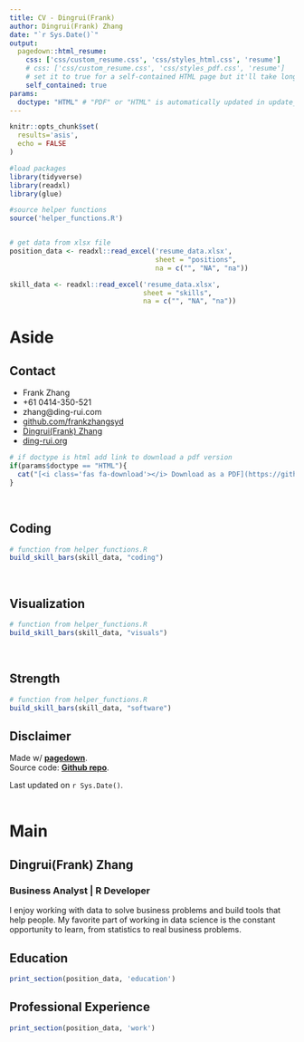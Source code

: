 ```yaml
---
title: CV - Dingrui(Frank)
author: Dingrui(Frank) Zhang
date: "`r Sys.Date()`"
output:
  pagedown::html_resume:
    css: ['css/custom_resume.css', 'css/styles_html.css', 'resume']
    # css: ['css/custom_resume.css', 'css/styles_pdf.css', 'resume']
    # set it to true for a self-contained HTML page but it'll take longer to render
    self_contained: true
params:
  doctype: "HTML" # "PDF" or "HTML" is automatically updated in update_resume.R 
---
```


```r
knitr::opts_chunk$set(
  results='asis', 
  echo = FALSE
)

#load packages
library(tidyverse)
library(readxl)
library(glue)

#source helper functions
source('helper_functions.R')


# get data from xlsx file
position_data <- readxl::read_excel('resume_data.xlsx', 
                                    sheet = "positions", 
                                    na = c("", "NA", "na")) 

skill_data <- readxl::read_excel('resume_data.xlsx', 
                                 sheet = "skills",
                                 na = c("", "NA", "na"))                                 
```


Aside
================================================================================


Contact {#contact}
--------------------------------------------------------------------------------


- <i class="fa fa-map-marked-alt"></i> Frank Zhang
- <i class="fa fa-phone"></i> +61 0414-350-521
- <i class="fa fa-envelope"></i> zhang@ding-rui.com
- <i class="fa fa-github"></i> [github.com/frankzhangsyd](https://github.com/frankzhangsyd)
- <i class="fab fa-linkedin-in"></i> [Dingrui(Frank) Zhang](https://www.linkedin.com/in/dingrui-zhang/)
- <i class="fas fa-home"></i> [ding-rui.org](https://www.ding-rui.org/)


```r
# if doctype is html add link to download a pdf version
if(params$doctype == "HTML"){
  cat("[<i class='fas fa-download'></i> Download as a PDF](https://github.com/frankzhangsyd/vitae/raw/master/output/Frank-Zhang-CV.pdf)")
}

```



<br>


Coding {#coding}
--------------------------------------------------------------------------------

```r

# function from helper_functions.R
build_skill_bars(skill_data, "coding")

```

<br>

Visualization {#Visualization}
--------------------------------------------------------------------------------

```r

# function from helper_functions.R
build_skill_bars(skill_data, "visuals")

```

<br>

Strength {#Strength}
--------------------------------------------------------------------------------

```r

# function from helper_functions.R
build_skill_bars(skill_data, "software")

```

Disclaimer {#disclaimer}
--------------------------------------------------------------------------------

Made w/ [**pagedown**](https://github.com/rstudio/pagedown).   
Source code: [**Github repo**](https://github.com/frankzhangsyd/vitae).

Last updated on `r Sys.Date()`.
<br>
<br>


Main
================================================================================


Dingrui(Frank) Zhang {#title}
--------------------------------------------------------------------------------

### Business Analyst  |  R Developer

I enjoy working with data to solve business problems and build tools that help
people. My favorite part of working in data science is the constant opportunity 
to learn, from statistics to real business problems.



Education {data-icon=graduation-cap data-concise=true}
--------------------------------------------------------------------------------

```r
print_section(position_data, 'education')
```



Professional Experience {data-icon=suitcase}
--------------------------------------------------------------------------------

```r
print_section(position_data, 'work')
```

